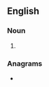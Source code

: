 {{also|bone-meal|bone meal}}
==English==

===Noun===
{{en-noun|~}}

# {{alternative spelling of|en|bone meal}}

===Anagrams===
* {{anagrams|en|a=abeelmno|mole bean}}